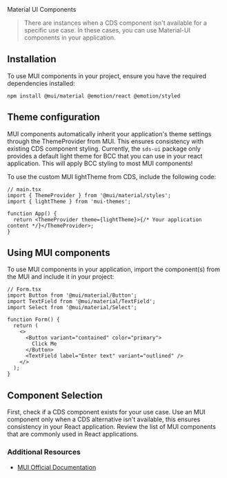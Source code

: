 
<Meta title="Getting Started/MUI Components" />

<Unstyled>
<PageTemplate>
<HeadingTemplate>Material UI Components</HeadingTemplate>

> There are instances when a CDS component isn't available for a specific use case. In these cases, you can use Material-UI components in your application.

## Installation

To use MUI components in your project, ensure you have the required dependencies installed:

```
npm install @mui/material @emotion/react @emotion/styled
```

## Theme configuration

MUI components automatically inherit your application's theme settings through the ThemeProvider from MUI. This ensures consistency with existing CDS component styling. Currently,
the `sds-ui` package only provides a default light theme for BCC that you can use in your react application. This will apply BCC styling to most MUI components!

To use the custom MUI lightTheme from CDS, include the following code:

```tsx
// main.tsx
import { ThemeProvider } from '@mui/material/styles';
import { lightTheme } from 'mui-themes';

function App() {
  return <ThemeProvider theme={lightTheme}>{/* Your application content */}</ThemeProvider>;
}
```

## Using MUI components

To use MUI components in your application, import the component(s) from the MUI and include it in your project:

```tsx
// Form.tsx
import Button from '@mui/material/Button';
import TextField from '@mui/material/TextField';
import Select from '@mui/material/Select';

function Form() {
  return (
    <>
      <Button variant="contained" color="primary">
        Click Me
      </Button>
      <TextField label="Enter text" variant="outlined" />
    </>
  );
}
```

## Component Selection

First, check if a CDS component exists for your use case. Use an MUI component only when a CDS alternative isn't available, this ensures consistency in your React application.
Review the list of MUI components that are commonly used in React applications.

### Additional Resources

- [MUI Official Documentation](https://mui.com/material-ui/getting-started/ 'MUI Official Documentation')

</PageTemplate>
</Unstyled>
